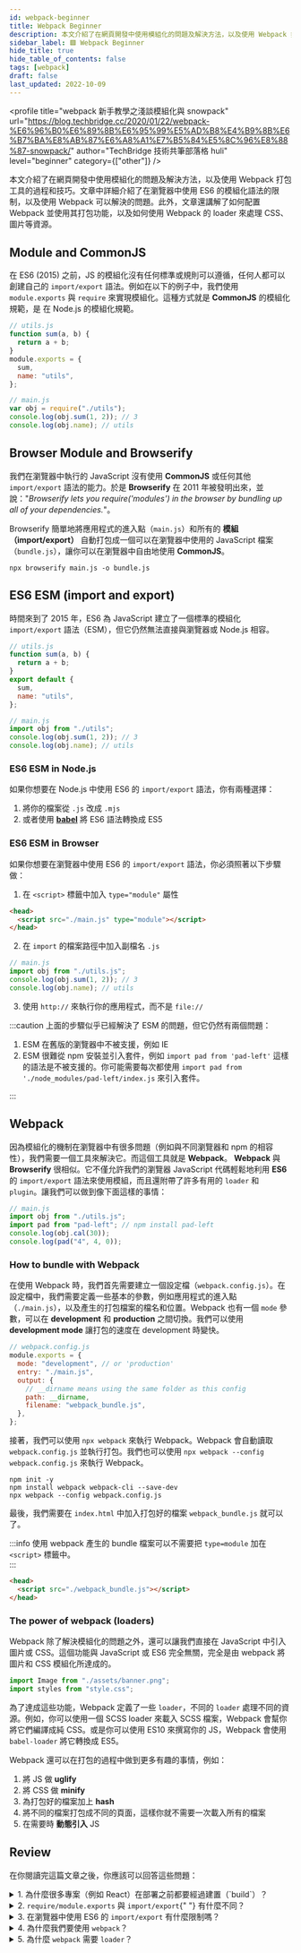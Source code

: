 ```yaml
---
id: webpack-beginner
title: Webpack Beginner
description: 本文介紹了在網頁開發中使用模組化的問題及解決方法，以及使用 Webpack 打包工具的過程和技巧。文章中詳細介紹了在瀏覽器中使用 ES6 的模組化語法的限制，以及使用 Webpack 可以解決的問題。此外，文章還講解了如何配置 Webpack 並使用其打包功能，以及如何使用 Webpack 的 loader 來處理 CSS、圖片等資源。
sidebar_label: 🟩 Webpack Beginner
hide_title: true
hide_table_of_contents: false
tags: [webpack]
draft: false
last_updated: 2022-10-09
---
```


<profile
  title="webpack 新手教學之淺談模組化與 snowpack"
  url="https://blog.techbridge.cc/2020/01/22/webpack-%E6%96%B0%E6%89%8B%E6%95%99%E5%AD%B8%E4%B9%8B%E6%B7%BA%E8%AB%87%E6%A8%A1%E7%B5%84%E5%8C%96%E8%88%87-snowpack/"
  author="TechBridge 技術共筆部落格 huli"
  level="beginner"
  category={["other"]}
/>

本文介紹了在網頁開發中使用模組化的問題及解決方法，以及使用 Webpack 打包工具的過程和技巧。文章中詳細介紹了在瀏覽器中使用 ES6 的模組化語法的限制，以及使用 Webpack 可以解決的問題。此外，文章還講解了如何配置 Webpack 並使用其打包功能，以及如何使用 Webpack 的 loader 來處理 CSS、圖片等資源。

## Module and CommonJS

在 ES6 (2015) 之前，JS 的模組化沒有任何標準或規則可以遵循，任何人都可以創建自己的 `import/export` 語法。例如在以下的例子中，我們使用 `module.exports` 與 `require` 來實現模組化。這種方式就是 **CommonJS** 的模組化規範，是 在 Node.js 的模組化規範。

```js
// utils.js
function sum(a, b) {
  return a + b;
}
module.exports = {
  sum,
  name: "utils",
};

// main.js
var obj = require("./utils");
console.log(obj.sum(1, 2)); // 3
console.log(obj.name); // utils
```

## Browser Module and Browserify

我們在瀏覽器中執行的 JavaScript 沒有使用 **CommonJS** 或任何其他 `import/export` 語法的能力。於是 **Browserify** 在 2011 年被發明出來，並說："_Browserify lets you require('modules') in the browser by bundling up all of your dependencies._"。

Browserify 簡單地將應用程式的進入點（`main.js`）和所有的 **模組（import/export）** 自動打包成一個可以在瀏覽器中使用的 JavaScript 檔案（`bundle.js`），讓你可以在瀏覽器中自由地使用 **CommonJS**。

```shell
npx browserify main.js -o bundle.js
```

## ES6 ESM (import and export)

時間來到了 2015 年，ES6 為 JavaScript 建立了一個標準的模組化 `import/export` 語法（ESM），但它仍然無法直接與瀏覽器或 Node.js 相容。

```js
// utils.js
function sum(a, b) {
  return a + b;
}
export default {
  sum,
  name: "utils",
};

// main.js
import obj from "./utils";
console.log(obj.sum(1, 2)); // 3
console.log(obj.name); // utils
```

### ES6 ESM in Node.js

如果你想要在 Node.js 中使用 ES6 的 `import/export` 語法，你有兩種選擇：

1. 將你的檔案從 `.js` 改成 `.mjs`
2. 或者使用 **[babel](https://babeljs.io/repl#?browsers=&build=&builtIns=false&spec=false&loose=false&code_lz=JYWwDg9gTgLgBBARgKzgMyhEcDkA6AegFcZgAbAZxwCgBjCAOwojIFM8yIBzACiWTy0AhmR4BmAAwBKKXUbM2HbnxR4GQkK1lA&debug=false&forceAllTransforms=false&shippedProposals=false&circleciRepo=&evaluate=true&fileSize=false&timeTravel=false&sourceType=module&lineWrap=false&presets=es2015%2Creact%2Cstage-2&prettier=false&targets=&version=7.8.3&externalPlugins=)** 將 ES6 語法轉換成 ES5

### ES6 ESM in Browser

如果你想要在瀏覽器中使用 ES6 的 `import/export` 語法，你必須照著以下步驟做：

1. 在 `<script>` 標籤中加入 `type="module"` 屬性

```html
<head>
  <script src="./main.js" type="module"></script>
</head>
```

2. 在 `import` 的檔案路徑中加入副檔名 `.js`

```js
// main.js
import obj from "./utils.js";
console.log(obj.sum(1, 2)); // 3
console.log(obj.name); // utils
```

3. 使用 `http://` 來執行你的應用程式，而不是 `file://`

:::caution
上面的步驟似乎已經解決了 ESM 的問題，但它仍然有兩個問題：

1. ESM 在舊版的瀏覽器中不被支援，例如 IE
2. ESM 很難從 npm 安裝並引入套件，例如 `import pad from 'pad-left'` 這樣的語法是不被支援的。你可能需要每次都使用 `import pad from './node_modules/pad-left/index.js` 來引入套件。

:::

## Webpack

因為模組化的機制在瀏覽器中有很多問題（例如與不同瀏覽器和 npm 的相容性），我們需要一個工具來解決它。而這個工具就是 **Webpack**。 **Webpack** 與 **Browserify** 很相似。它不僅允許我們的瀏覽器 JavaScript 代碼輕鬆地利用 **ES6** 的 `import/export` 語法來使用模組，而且還附帶了許多有用的 `loader` 和 `plugin`。讓我們可以做到像下面這樣的事情：

```js
// main.js
import obj from "./utils.js";
import pad from "pad-left"; // npm install pad-left
console.log(obj.cal(30));
console.log(pad("4", 4, 0));
```

### How to bundle with Webpack

在使用 Webpack 時，我們首先需要建立一個設定檔（`webpack.config.js`）。在設定檔中，我們需要定義一些基本的參數，例如應用程式的進入點（`./main.js`），以及產生的打包檔案的檔名和位置。Webpack 也有一個 `mode` 參數，可以在 **development** 和 **production** 之間切換。我們可以使用 **development mode** 讓打包的速度在 development 時變快。

```js
// webpack.config.js
module.exports = {
  mode: "development", // or 'production'
  entry: "./main.js",
  output: {
    // __dirname means using the same folder as this config
    path: __dirname,
    filename: "webpack_bundle.js",
  },
};
```

接著，我們可以使用 `npx webpack` 來執行 Webpack。Webpack 會自動讀取 `webpack.config.js` 並執行打包。我們也可以使用 `npx webpack --config webpack.config.js` 來執行 Webpack。

```shell
npm init -y
npm install webpack webpack-cli --save-dev
npx webpack --config webpack.config.js
```

最後，我們需要在 `index.html` 中加入打包好的檔案 `webpack_bundle.js` 就可以了。

:::info
使用 webpack 產生的 bundle 檔案可以不需要把 `type=module` 加在 `<script>` 標籤中。  
:::

```html
<head>
  <script src="./webpack_bundle.js"></script>
</head>
```

### The power of webpack (loaders)

Webpack 除了解決模組化的問題之外，還可以讓我們直接在 JavaScript 中引入圖片或 CSS。這個功能與 JavaScript 或 ES6 完全無關，完全是由 webpack 將圖片和 CSS 模組化所達成的。

```js
import Image from "./assets/banner.png";
import styles from "style.css";
```

為了達成這些功能，Webpack 定義了一些 `loader`，不同的 `loader` 處理不同的資源。例如，你可以使用一個 SCSS loader 來載入 SCSS 檔案，Webpack 會幫你將它們編譯成純 CSS。或是你可以使用 ES10 來撰寫你的 JS，Webpack 會使用 `babel-loader` 將它轉換成 ES5。

<fig
  caption="Webpack 的 loader 可以讓我們直接在 JavaScript 中引入圖片或 CSS。"
  src="/img/reading/other/2022-10-09-webpack-beginner/webpack.png"
/>

Webpack 還可以在打包的過程中做到更多有趣的事情，例如：

1. 將 JS 做 **uglify**
2. 將 CSS 做 **minify**
3. 為打包好的檔案加上 **hash**
4. 將不同的檔案打包成不同的頁面，這樣你就不需要一次載入所有的檔案
5. 在需要時 **動態引入** JS

## Review

在你閱讀完這篇文章之後，你應該可以回答這些問題：

<details>
  <summary>
    1. 為什麼很多專案（例如 React）在部署之前都要經過建置（`build`）？
  </summary>
  因為瀏覽器無法直接讀取我們的 ESM 和 ES10 代碼，所以我們需要 webpack 在建置過程中幫助我們打包代碼。
</details>

<details>
  <summary>
    2. <code>require/module.exports</code> 與 <code>import/export</code>{" "}
    有什麼不同？
  </summary>
  <code>require/module.exports</code> 是支援 Node.js 的 CommonJS 語法，而 <code>
    import/export
  </code> 是 ES6 的語法，由 Node.js 和部分瀏覽器支援。
</details>

<details>
  <summary>
    3. 在瀏覽器中使用 ES6 的 <code>import/export</code> 有什麼限制嗎？
  </summary>
  <ol style={{ listStyleType: "decimal" }}>
    <li>必須在 server 端執行</li>
    <li>
      必須在 <code>&lt;script&gt;</code> 標籤中加上 <code>type=module</code>
    </li>
    <li>
      必須在 <code>import</code> 中指定檔案副檔名
    </li>
    <li>
      必須在 <code>import</code> 中指定 npm 套件的絕對路徑
    </li>
  </ol>
</details>

<details>
  <summary>
    4. 為什麼我們要使用 <code>webpack</code>？
  </summary>
  <ol style={{ listStyleType: "decimal" }}>
    <li>我們想更容易地引入 ES6 模組（和 npm 套件）</li>
    <li>我們想更容易地引入圖片和 CSS 檔案</li>
    <li>我們想統一在一個地方處理 uglify、minify 和其他處理程序</li>
  </ol>
</details>

<details>
  <summary>
    5. 為什麼 <code>webpack</code> 需要 <code>loader</code>？
  </summary>
  Webpack 預設的 loader 只能讀取 JavaScript，但是其他的 loader 可以讀取 CSS、圖片等等。
</details>
